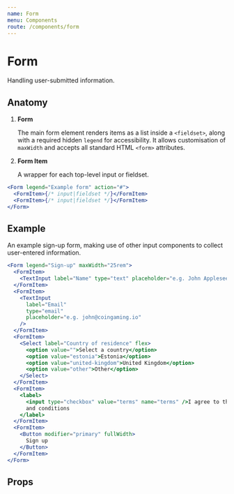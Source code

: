 ```yaml
---
name: Form
menu: Components
route: /components/form
---
```



# Form

Handling user-submitted information.

## Anatomy

1. **Form**

   The main form element renders items as a list inside a `<fieldset>`, along with a required hidden `legend` for accessibility. It allows customisation of `maxWidth` and accepts all standard HTML `<form>` attributes.

2. **Form Item**

   A wrapper for each top-level input or fieldset.

```jsx
<Form legend="Example form" action="#">
  <FormItem>{/* input|fieldset */}</FormItem>
  <FormItem>{/* input|fieldset */}</FormItem>
</Form>
```

## Example

An example sign-up form, making use of other input components to collect user-entered information.

```jsx react-live
<Form legend="Sign-up" maxWidth="25rem">
  <FormItem>
    <TextInput label="Name" type="text" placeholder="e.g. John Appleseed" />
  </FormItem>
  <FormItem>
    <TextInput
      label="Email"
      type="email"
      placeholder="e.g. john@coingaming.io"
    />
  </FormItem>
  <FormItem>
    <Select label="Country of residence" flex>
      <option value="">Select a country</option>
      <option value="estonia">Estonia</option>
      <option value="united-kingdom">United Kingdom</option>
      <option value="other">Other</option>
    </Select>
  </FormItem>
  <FormItem>
    <label>
      <input type="checkbox" value="terms" name="terms" />I agree to the terms
      and conditions
    </label>
  </FormItem>
  <FormItem>
    <Button modifier="primary" fullWidth>
      Sign up
    </Button>
  </FormItem>
</Form>
```

## Props

<PropsTable of={Form} />

